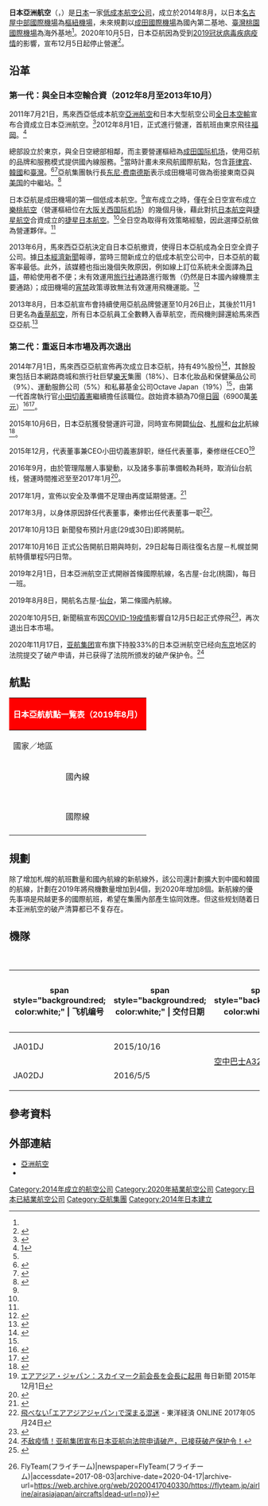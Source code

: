 {{about|2014年成立的日本[[低成本航空公司|低成本航空公司]]|曾於2011年至2013年使用同名營運的[[低成本航空|低成本航空]]|香草航空|[[日本航空|日本航空]]曾用於執行台日航線的子公司|日本亞細亞航空}}
{{Infobox Airline
|airline      = 日本亞洲航空
|nativename   = {{lang|ja|エアアジア・ジャパン}}<br/>{{lang|en|AirAsia Japan}}
|logo         = AirAsia New Logo.svg
|logo_size    =200px 
|IATA         = <s>DJ</s>
|ICAO         = <s>WAJ</s>
|callsign     = <s>WING ASIA</s>
|founded      = 2014年7月1日
|commenced    = 2017年10月29日
|ceased    = 2020年10月5日
|headquarters = {{flag|日本}}[[爱知县|爱知县]][[常滑市|常滑市]]<ref name="本土及海外營運基地">{{cite news|author1=劉煥彥|title=【日本LCC超哈】桃機好熱門　樂桃、AirAsia Japan也想設海外基地|url=http://www.appledaily.com.tw/realtimenews/article/new/20160714/907586/|accessdate=2016-07-14|agency=蘋果日報|publisher=蘋果日報|date=2016年7月14日|archive-date=2017-07-05|archive-url=https://web.archive.org/web/20170705160428/http://www.appledaily.com.tw/realtimenews/article/new/20160714/907586/|dead-url=no}}</ref>
|hubs         = [[中部國際機場|中部國際機場]]<ref name="本土及海外營運基地" />
|focus_cities =
|lounge       =
|alliance     = 
|subsidiaries =
| key_people  = 秦修（代表董事、CEO）<ref name="toyokeizai170524" />
|fleet_size   = 2<ref name="本土及海外營運基地" />
|destinations = 
|parent       = [[亞洲航空|亞洲航空]]
|equity       = 70億日元<ref name="捲土重來" />
|website      = {{URL|www.airasia.com|AirAsia.com}}
|航空運送事業許可=2015年10月6日<ref name="milt151006" />}}

'''日本亞洲航空'''（{{lang-ja|'''エアアジア・ジャパン'''}}，{{lang-en|AirAsia Japan Inc.}}）是[[日本|日本]]一家[[低成本航空公司|低成本航空公司]]，成立於2014年8月，以日本[[名古屋|名古屋]][[中部國際機場|中部國際機場]]為[[樞紐機場|樞紐機場]]，未來規劃以[[成田國際機場|成田國際機場]]為國內第二基地、[[臺灣|臺灣]][[桃園國際機場|桃園國際機場]]為海外基地<ref name="本土及海外營運基地" />。2020年10月5日，日本亞航因為受到[[2019冠状病毒疾病疫情|2019冠状病毒疾病疫情]]的影響，宣布12月5日起停止營運<ref>{{Cite web |url=https://www.cna.com.tw/news/firstnews/202010050322.aspx |title=日本亞航不敵疫情停業 4航線12/5全面取消 2020-10-05 中央社 |access-date=2020-10-06 |archive-date=2020-11-26 |archive-url=https://web.archive.org/web/20201126220152/https://www.cna.com.tw/news/firstnews/202010050322.aspx |dead-url=no }}</ref>。

==沿革==
=== 第一代：與全日本空輸合資（2012年8月至2013年10月） ===
2011年7月21日，馬來西亞低成本航空[[亞洲航空|亞洲航空]]和日本大型航空公司[[全日本空輸|全日本空輸]]宣布合資成立日本亞洲航空。<ref name="pr">{{cite web|url=http://www.ana.co.jp/eng/aboutana/press/2011/110721.html|title=ANA Official Press Release on the establishment of AirAsia Japan|accessdate=2012-10-15|date=2011-07-21|publisher=Ana.co.jp|archive-date=2020-11-06|archive-url=https://web.archive.org/web/20201106093928/https://www.ana.co.jp/eng/aboutana/press/2011/110721.html|dead-url=no}}</ref>2012年8月1日，正式進行營運，首航班由東京飛往[[福岡|福岡]]。<ref>[http://www.bloomberg.com/news/2012-07-31/airasia-japan-starts-flights-as-budget-carriers-take-on-ana-jal.htm]{{dead link|date=October 2012}}</ref>

總部設立於東京，與全日空總部相鄰，而主要營運樞紐為[[成田国际机场|成田国际机场]]，使用亞航的品牌和服務模式提供國內線服務。<ref name="pr" />當時計畫未來飛航國際航點，包含[[菲律宾|菲律宾]]、[[韓國|韓國]]和[[臺灣|臺灣]]。<ref>{{cite web|url=http://news.yahoo.com/low-cost-flying-arrives-luxury-loving-japan-081839223.html;_ylt=AgE8BmFhnYS7jep9iPdeZ4kBxg8F;_ylu=X3oDMTQydWNjNXAxBG1pdANUb3BTdG9yeSBXb3JsZFNGIEFzaWFTU0YEcGtnAzIyNDVhZTdmLWYzMDItMzk5MC1iNGFkLTkxNzMxYTY0OTlkYwRwb3MDNARzZWMDdG9wX3N0b3J5BHZlcgMyZTc5YWJkMS0wZDQwLTExZTItOGZmYi1hZDk1NWZhYjc1Mzk-;_ylg=X3oDMTFvODAybTAwBGludGwDdXMEbGFuZwNlbi11cwRwc3RhaWQDBHBzdGNhdAN3b3JsZHxhc2lhBHB0A3NlY3Rpb25z;_ylv=3|title=Low cost flying arrives in luxury loving Japan - Yahoo! News|accessdate=2012-10-15|author=Yuri Kageyama|date=2012-10-03|publisher=News.yahoo.com|archive-date=2020-10-29|archive-url=https://web.archive.org/web/20201029074749/https://news.yahoo.com/low-cost-flying-arrives-luxury-loving-japan-081839223.html;_ylt=AgE8BmFhnYS7jep9iPdeZ4kBxg8F;_ylu=X3oDMTQydWNjNXAxBG1pdANUb3BTdG9yeSBXb3JsZFNGIEFzaWFTU0YEcGtnAzIyNDVhZTdmLWYzMDItMzk5MC1iNGFkLTkxNzMxYTY0OTlkYwRwb3MDNARzZWMDdG9wX3N0b3J5BHZlcgMyZTc5YWJkMS0wZDQwLTExZTItOGZmYi1hZDk1NWZhYjc1Mzk-;_ylg=X3oDMTFvODAybTAwBGludGwDdXMEbGFuZwNlbi11cwRwc3RhaWQDBHBzdGNhdAN3b3JsZHxhc2lhBHB0A3NlY3Rpb25z;_ylv=3|dead-url=no}}</ref><ref name="wsj">{{cite web|url=http://online.wsj.com/article/SB10001424053111903554904576459343747124046.html|title=ANA, AirAsia to Launch Budget Carrier in Japan|date=2011-07-22|publisher=Wall Street Journal|access-date=2016-12-05|archive-date=2013-09-27|archive-url=https://web.archive.org/web/20130927122344/http://online.wsj.com/article/SB10001424053111903554904576459343747124046.html|dead-url=no}}</ref>亞航集團執行長[[东尼·费南德斯|东尼·费南德斯]]表示成田機場可做為銜接東南亞與[[美国|美国]]的中繼站。<ref name="star">{{cite web|url=http://biz.thestar.com.my/news/story.aspfile=/2011/7/15/business/9104967&sec=business|title=AirAsia-ANA tie-up likely|date=2011-07-15|publisher=Thestar.com.my}}</ref>

日本亞航是成田機場的第一個低成本航空。<ref name="star" />宣布成立之時，僅在全日空宣布成立[[樂桃航空|樂桃航空]]（營運樞紐位在[[大阪市|大阪]][[关西国际机场|关西国际机场]]）的幾個月後，藉此對抗[[日本航空|日本航空]]與[[捷星航空|捷星航空]]合資成立的[[捷星日本航空|捷星日本航空]]。<ref name="wsj" />全日空為取得有效策略經驗，因此選擇亞航做為營運夥伴。<ref name="star" />

2013年6月，馬來西亞亞航決定自日本亞航撤資，使得日本亞航成為全日空全資子公司。據[[日本經濟新聞|日本經濟新聞]]報導，當時三間新成立的低成本航空公司中，日本亞航的載客率最低。此外，該媒體也指出幾個失敗原因，例如線上訂位系統未全面譯為[[日語|日語]]，帶給使用者不便；未有效運用[[旅行社|旅行社]]通路進行販售（仍然是日本國內線機票主要通路）；成田機場的[[宵禁|宵禁]]政策導致無法有效運用飛機運能。<ref name="nikkei0610">{{cite web|url=http://www.nikkei.com/article/DGXNASDD100R0_Q3A610C1EA1000/|title=ANA、LCCを一本化　エアアジアとの合弁解消へ|date=2013-06-10|publisher=日本経済新聞|access-date=2016-12-05|archive-date=2020-11-06|archive-url=https://web.archive.org/web/20201106211144/https://www.nikkei.com/article/DGXNASDD100R0_Q3A610C1EA1000/|dead-url=no}}</ref>

2013年8月，日本亞航宣布會持續使用亞航品牌營運至10月26日止，其後於11月1日更名為[[香草航空|香草航空]]，所有日本亞航員工全數轉入香草航空，而飛機則歸還給馬來西亞亞航.<ref>{{cite news|url=http://www.nikkei.com/article/DGXNASFD3001J_Q3A930C1L91000/|title=第２の拠点空港「中部を最優先」　ＬＣＣのバニラ・エア社長|date=2013-10-01|newspaper=日本経済新聞|accessdate=2013-10-01|archive-date=2020-04-17|archive-url=https://web.archive.org/web/20200417040241/https://www.nikkei.com/article/DGXNASFD3001J_Q3A930C1L91000/|dead-url=no}}</ref>

=== 第二代：重返日本市場及再次退出 ===
2014年7月1日，馬來西亞亞航宣佈再次成立日本亞航，持有49%股份<ref name="wsj-return">{{cite web|url=http://online.wsj.com/articles/airasia-finds-partners-for-return-to-japan-1404202254|title=AirAsia Finds Partners for Return to Japan|accessdate=2014-07-16|author=Raghuvanshi, Gaurav|date=2014-07-01|publisher=''[[The_Wall_Street_Journal|The Wall Street Journal]]''|archive-date=2014-10-10|archive-url=https://web.archive.org/web/20141010085254/http://online.wsj.com/articles/airasia-finds-partners-for-return-to-japan-1404202254|dead-url=no}}</ref>，其餘股東包括日本網路商城和旅行社巨擘[[樂天_(1997年成立)|樂天]]集團（18%）、日本化妝品和保健藥品公司{{tsl|ja|ノエビアホールディングス|Noevir控股}}（9%）、運動服飾公司{{tsl|ja|アルペン (企業)|Alpen}}（5%）和私募基金公司Octave Japan（19%）<ref name="reuters" />，由第一代首席執行官[[小田切義憲|小田切義憲]]繼續擔任該職位。啟始資本額為70億[[日圓|日圓]]（6900萬[[美元|美元]]）<ref>{{cite web|url=http://www.ch-aviation.com/portal/news/29349-airasia-japan-to-make-dbut-in-mid-2015|title=AirAsia Japan to make début in mid-2015|accessdate=2014-07-16|date=2014-07-07|publisher=''[[ch-aviation|ch-aviation]]''|archive-date=2020-04-17|archive-url=https://web.archive.org/web/20200417040252/https://www.ch-aviation.com/portal/news/29349-airasia-japan-to-make-dbut-in-mid-2015|dead-url=no}}</ref><ref>{{cite web|url=http://www.ch-aviation.com/portal/news/29169-japanese-retailer-rakuten-to-acquire-stake-in-airasia-japan|title=Japanese retailer, Rakuten, to acquire stake in AirAsia Japan|accessdate=2014-07-16|date=2014-06-30|publisher=''[[ch-aviation|ch-aviation]]''|archive-date=2020-04-17|archive-url=https://web.archive.org/web/20200417040256/https://www.ch-aviation.com/portal/news/29169-japanese-retailer-rakuten-to-acquire-stake-in-airasia-japan|dead-url=no}}</ref>。

2015年10月6日，日本亞航獲發營運許可證，同時宣布開闢[[仙台市|仙台]]、[[札幌市|札幌]]和[[台北|台北]]航線<ref name="AirAsia Japan gets operating license">{{cite web|url=http://www.themalaysianinsider.com/business/article/airasia-japan-gets-operating-licence|title=AirAsia Japan gets operating license|accessdate=2015-10-06|archiveurl=https://web.archive.org/web/20151008035617/http://www.themalaysianinsider.com/business/article/airasia-japan-gets-operating-licence|archivedate=2015-10-08|deadurl=yes}}</ref>。

2015年12月，代表董事兼CEO小田切義憲辞职，{{Link-jp|井手隆司|井手隆司}}继任代表董事，秦修继任CEO<ref name="mainichi151201">[http://mainichi.jp/select/news/20151201k0000m020084000c.html エアアジア・ジャパン：スカイマーク前会長を会長に起用]{{dead link|date=2017年12月 |bot=InternetArchiveBot |fix-attempted=yes }} 毎日新聞 2015年12月1日</ref>

2016年9月，由於管理階層人事變動，以及諸多事前準備較為耗時，取消仙台航线，營運時間推迟至至2017年1月<ref>{{Cite news|url=http://www.aviationwire.jp/archives/101026|title=エアアジア・ジャパン、仙台中止　札幌17年初め目指す|last=|first=|date=|work=|publisher=Aviation Wire|newspaper=|accessdate=2016-12-11|language=ja|archive-date=2020-08-06|archive-url=https://web.archive.org/web/20200806070540/https://www.aviationwire.jp/archives/101026|dead-url=no}}</ref>。

2017年1月，宣佈以安全及準備不足理由再度延期營運。<ref>{{cite news|url=http://www.nikkei.com/article/DGXLASDZ30H5H_Q7A130C1EAF000/|title=エアアジア、中部空港就航を３度目の延期|date=2017-01-30|accessdate=2017-07-19|archive-date=2020-04-17|archive-url=https://web.archive.org/web/20200417040315/https://www.nikkei.com/article/DGXLASDZ30H5H_Q7A130C1EAF000/|dead-url=no}}</ref>

2017年3月，{{Link-jp|井手隆司|井手隆司}}以身体原因辞任代表董事，秦修出任代表董事一职<ref name="toyokeizai170524">[http://toyokeizai.net/articles/-/173090 飛べない｢エアアジアジャパン｣で深まる混迷] {{Wayback|url=http://toyokeizai.net/articles/-/173090 |date=20201124044059 }} - 東洋経済 ONLINE 2017年05月24日</ref>。

2017年10月13日 新聞發布預計月底(29或30日)即將開航。

2017年10月16日 正式公告開航日期與時刻，29日起每日兩往復名古屋－札幌並開航特價單程5円日幣。

2019年2月1日，日本亞洲航空正式開辦首條國際航線，名古屋-台北(桃園)，每日一班。

2019年8月8日，開航名古屋-[[仙台市|仙台]]，第二條國內航線。

2020年10月5日, 新聞稿宣布因[[COVID-19疫情|COVID-19疫情]]影響自12月5日起正式停飛<ref>{{Cite web |url=https://news.cnyes.com/news/id/4529525 |title=2020-10-05 鉅亨網 |access-date=2020-10-06 |archive-date=2021-01-17 |archive-url=https://web.archive.org/web/20210117005014/https://news.cnyes.com/news/id/4529525 |dead-url=no }}</ref>，再次退出日本市場。

2020年11月17日，[[亞洲航空|亚航集团]]宣布旗下持股33%的日本亞洲航空已经向[[东京|东京]]地区的法院提交了破产申请，并已获得了法院所颁发的破产保护令。<ref>[https://zinggadget.com/2020/11/17/airasia-japan-bankruptcy/ 不敌疫情！亚航集团宣布日本亚航向法院申请破产，已接获破产保护令！]</ref>

==航點==
{{Main|亞洲航空集團航點}}<center>
{| class="wikitable collapsible collapsed" style="width: 80%; font-size:90%"
! colspan="8" style="background: red; color:white" |'''日本亞航航點一覧表'''（2019年8月）
|- style="font-weight:bold; background-color:#D3D3D3; text-align: left"
|國家／地區
|城市
|IATA
|ICAO
|機場
|營運期間
|備註
|參考
|- style="font-weight:bold; background:pink"
| colspan="8" style="text-align: center;" |國內線
|-
|{{JPN}}
|[[名古屋市|名古屋]]
|NGO
|RJGG
|[[中部國際機場|中部國際機場]]
|2017.10.29
|主要樞紐
|
|-
|{{JPN}}
|[[札幌市|札幌]]
|CTS
|RJCC
|[[新千歲機場|新千歲機場]]
|2017.10.29
|
|
|-
|{{JPN}}
|[[仙台|仙台]]
|SDJ
|RJSS
|[[仙台機場|仙台機場]]
|2019.8.8
|
|
|- style="font-weight:bold; background:pink"
| colspan="8" style="text-align: center;" |國際線
|-
|{{TWN}}
|[[臺北|臺北]]
|TPE
|RCTP
|[[桃園國際機場|桃園國際機場]]
|2019.02.01
|
|
|}
</center>

==規劃==
除了增加札幌的航班數量和國內航線的新航線外，該公司還計劃擴大到中國和韓國的航線，計劃在2019年將飛機數量增加到4個，到2020年增加8個。新航線的優先事項是飛越更多的國際航班，希望在集團內部產生協同效應。但这些规划随着日本亚洲航空的破产清算都已不复存在。

==機隊==
<center>
{| class="wikitable" style="text-align:center"
|+ '''日本亞航機隊'''<ref>{{Cite web|url=https://www.planespotters.net/airline/AirAsia-Japan|title=AirAsia Japan Fleet Details and History|accessdate=2017-08-03|work=www.planespotters.net|language=en|archive-date=2019-06-01|archive-url=https://web.archive.org/web/20190601171328/https://www.planespotters.net/airline/AirAsia-Japan|dead-url=no}}</ref><ref>{{Cite news|url=http://flyteam.jp/airline/airasiajapan/aircrafts|title=エアアジア・ジャパン 機材一覧  {{!}} FlyTeam(フライチーム)|newspaper=FlyTeam(フライチーム)|accessdate=2017-08-03|archive-date=2020-04-17|archive-url=https://web.archive.org/web/20200417040330/https://flyteam.jp/airline/airasiajapan/aircrafts|dead-url=no}}</ref>
|-
! span style="background:red; color:white;" | 飞机编号
! span style="background:red; color:white;" | 交付日期
! span style="background:red; color:white;" | 機型
! span style="background:red; color:white;" | 制造编号
! span style="background:red; color:white;" | 載客量
! span style="background:red; color:white;" width="250px" | 備註
|-
|JA01DJ
|2015/10/16
| rowspan="2" |[[空中巴士A320|空中巴士A320]]
|6702
| rowspan="2" |180
| rowspan="2" |全經濟艙配置
|-
|JA02DJ
|2016/5/5
|6972
|}
</center>

==參考資料==
{{reflist|2}}

==外部連結==
* [http://www.airasia.com/ 亞洲航空] {{Wayback|url=http://www.airasia.com/ |date=20120417162932 }}{{en}}{{id}}{{my}}{{th}}{{zh-cn}}{{zh-tw}}{{ko}}{{ja}}{{vi}}
* {{facebook|AirAsia|亞洲航空}}

{{亞洲航空集團}}
{{日本航空公司}}

{{Portal bar|日本|航空|企業}}
[[Category:2014年成立的航空公司|Category:2014年成立的航空公司]]
[[Category:2020年結業航空公司|Category:2020年結業航空公司]]
[[Category:日本已結業航空公司|Category:日本已結業航空公司]]
[[Category:亞航集團|Category:亞航集團]]
[[Category:2014年日本建立|Category:2014年日本建立]]